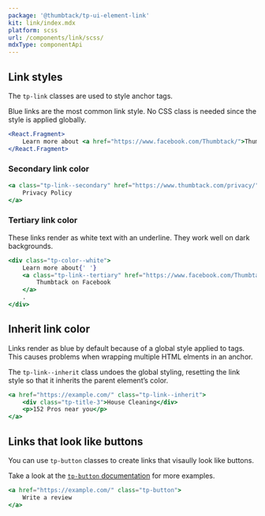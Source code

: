 ```yaml
---
package: '@thumbtack/tp-ui-element-link'
kit: link/index.mdx
platform: scss
url: /components/link/scss/
mdxType: componentApi
---
```



## Link styles

The `tp-link` classes are used to style anchor tags.

Blue links are the most common link style. No CSS class is needed since the style is applied globally.

```jsx
<React.Fragment>
    Learn more about <a href="https://www.facebook.com/Thumbtack/">Thumbtack on Facebook</a>.
</React.Fragment>
```

### Secondary link color

```jsx
<a class="tp-link--secondary" href="https://www.thumbtack.com/privacy/">
    Privacy Policy
</a>
```

### Tertiary link color

These links render as white text with an underline. They work well on dark backgrounds.

```jsx theme=dark
<div class="tp-color--white">
    Learn more about{' '}
    <a class="tp-link--tertiary" href="https://www.facebook.com/Thumbtack/">
        Thumbtack on Facebook
    </a>
    .
</div>
```

## Inherit link color

Links render as blue by default because of a global style applied to tags. This causes problems when wrapping multiple HTML elments in an anchor.

The `tp-link--inherit` class undoes the global styling, resetting the link style so that it inherits the parent element’s color.

```jsx
<a href="https://example.com/" class="tp-link--inherit">
    <div class="tp-title-3">House Cleaning</div>
    <p>152 Pros near you</p>
</a>
```

## Links that look like buttons

You can use `tp-button` classes to create links that visaully look like buttons.

Take a look at the [`tp-button` documentation](/components/button/scss/) for more examples.

```jsx
<a href="https://example.com/" class="tp-button">
    Write a review
</a>
```

